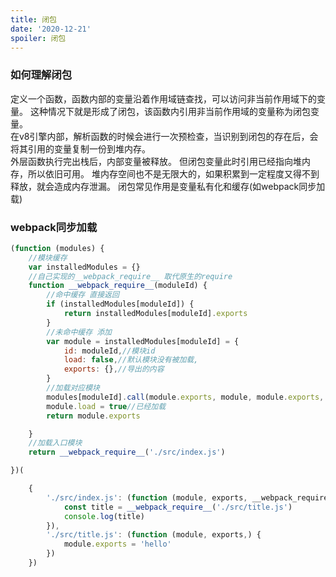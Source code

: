 ```yaml
---
title: 闭包
date: '2020-12-21'
spoiler: 闭包
---
```





### 如何理解闭包

<P >
定义一个函数，函数内部的变量沿着作用域链查找，可以访问非当前作用域下的变量。
这种情况下就是形成了闭包，该函数内引用非当前作用域的变量称为闭包变量。<br/>
在v8引擎内部，解析函数的时候会进行一次预检查，当识别到闭包的存在后，会将其引用的变量复制一份到堆内存。<br/>
外层函数执行完出栈后，内部变量被释放。
但闭包变量此时引用已经指向堆内存，所以依旧可用。
堆内存空间也不是无限大的，如果积累到一定程度又得不到释放，就会造成内存泄漏。
闭包常见作用是变量私有化和缓存(如webpack同步加载)<br/>
</P>



### webpack同步加载


```js
(function (modules) {
    //模块缓存
    var installedModules = {}
    //自己实现的__webpack_require__ 取代原生的require
    function __webpack_require__(moduleId) {
        //命中缓存 直接返回
        if (installedModules[moduleId]) {
            return installedModules[moduleId].exports
        }
        //未命中缓存 添加
        var module = installedModules[moduleId] = {
            id: moduleId,//模块id
            load: false,//默认模块没有被加载,
            exports: {},//导出的内容
        }
        //加载对应模块
        modules[moduleId].call(module.exports, module, module.exports, __webpack_require__);
        module.load = true//已经加载
        return module.exports

    }
    //加载入口模块
    return __webpack_require__('./src/index.js')

})(

    {
        './src/index.js': (function (module, exports, __webpack_require__) {
            const title = __webpack_require__('./src/title.js')
            console.log(title)
        }),
        './src/title.js': (function (module, exports,) {
            module.exports = 'hello'
        })
    })

```
